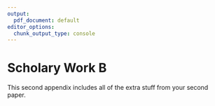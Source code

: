 ```yaml
---
output:
  pdf_document: default
editor_options:
  chunk_output_type: console
---
```


# Scholary Work B {#b-appendix}

This second appendix includes all of the extra stuff from your second paper.
